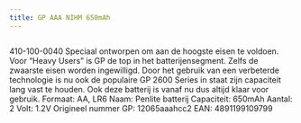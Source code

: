 ```yaml
---
title: GP AAA NIHM 650mAh
---
```



<Image src={imageProduct} width={imageProduct.width} alt="" />


410-100-0040
Speciaal ontworpen om aan de hoogste eisen te voldoen. Voor &#8220;Heavy Users&#8221; is GP de top in het batterijensegment. Zelfs de zwaarste eisen worden ingewilligd. Door het gebruik van een verbeterde technologie is nu ook de populaire GP 2600 Series in staat zijn capaciteit lang vast te houden. Ook deze batterij is vanaf nu dus altijd klaar voor gebruik.
Formaat: AA, LR6
Naam: Penlite batterij
Capaciteit: 650mAh
Aantal: 2
Volt: 1.2V
Origineel nummer GP: 12065aaahcc2
EAN: 4891199109799
